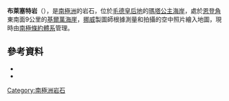 {{Coord|73|39|S|3|57|W|source:GNIS|display=title}}

'''布萊塞特岩'''（{{lang-nn|Bleset}}），是[[南極洲|南極洲]]的岩石，位於[[毛德皇后地|毛德皇后地]]的[[瑪塔公主海岸|瑪塔公主海岸]]，處於[[恩登角|恩登角]]東南面9公里的[[基爾萬海崖|基爾萬海崖]]，[[挪威|挪威]]製圖師根據測量和拍攝的空中照片繪入地圖，現時由[[南極條約體系|南極條約體系]]管理。

==參考資料==
*{{cite gnis | type = antarid | id = 1525| name = Bleset Rock | accessdate = 2011-07-26}}
*{{usgs-gazetteer|id=1525}}

{{Antarctica-geo-stub}}
[[Category:南極洲岩石|Category:南極洲岩石]]